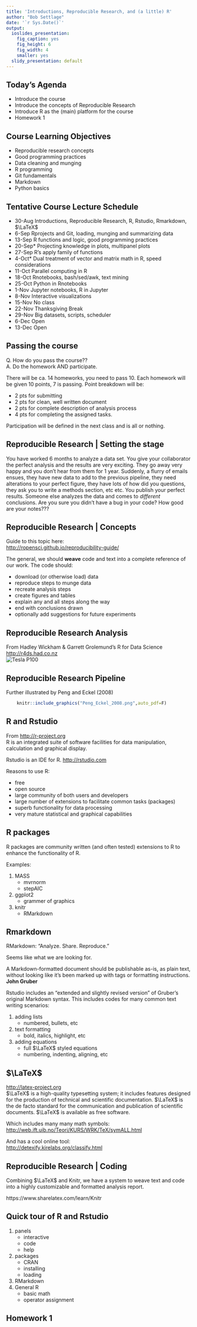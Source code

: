 ```yaml
---
title: 'Introductions, Reproducible Research, and (a little) R'
author: "Bob Settlage"
date: '`r Sys.Date()`'
output:
  ioslides_presentation:
    fig_caption: yes
    fig_height: 6
    fig_width: 4
    smaller: yes
  slidy_presentation: default
---
```


## Today's Agenda

- Introduce the course
- Introduce the concepts of Reproducible Research
- Introduce R as the (main) platform for the course
- Homework 1

## Course Learning Objectives

* Reproducible research concepts
* Good programming practices  
* Data cleaning and munging
* R programming
* Git fundamentals
* Markdown
* Python basics

## Tentative Course Lecture Schedule

- 30-Aug  Introductions, Reproducible Research, R, Rstudio, Rmarkdown, $\LaTeX$
- 6-Sep   Rprojects and Git, loading, munging and summarizing data
- 13-Sep  R functions and logic, good programming practices
- 20-Sep*  Projecting knowledge in plots, multipanel plots
- 27-Sep  R's apply family of functions
- 4-Oct*   Dual treatment of vector and matrix math in R, speed considerations
- 11-Oct  Parallel computing in R
- 18-Oct  Rnotebooks, bash/sed/awk, text mining
- 25-Oct  Python in Rnotebooks
- 1-Nov   Jupyter notebooks, R in Jupyter
- 8-Nov   Interactive visualizations
- 15-Nov  No class
- 22-Nov  Thanksgiving Break
- 29-Nov  Big datasets, scripts, scheduler
- 6-Dec   Open
- 13-Dec  Open

## Passing the course  

Q. How do you pass the course??  
A. Do the homework AND participate.

There will be ca. 14 homeworks, you need to pass 10.  Each homework will be given 10 points, 7 is passing.  Point breakdown  will be:

- 2 pts for submitting  
- 2 pts for clean, well written document  
- 2 pts for complete description of analysis process  
- 4 pts for completing the assigned tasks.  

Participation will be defined in the next class and is all or nothing.

## Reproducible Research | Setting the stage

You have worked 6 months to analyze a data set.  You give your collaborator the perfect analysis and the results are very exciting.  They go away very happy and you don't hear from them for 1 year.  Suddenly, a flurry of emails ensues, they have new data to add to the previous pipeline, they need alterations to your perfect figure, they have lots of how did you questions, they ask you to write a methods section, etc etc.  You publish your perfect results.  Someone else analyzes the data and comes to *different* conclusions.  Are you sure you didn't have a bug in your code?  How good are your notes???

## Reproducible Research | Concepts

Guide to this topic here:  
<http://ropensci.github.io/reproducibility-guide/>

The general, we should **weave** code and text into a complete reference of our work.  The code should:

- download (or otherwise load) data
- reproduce steps to munge data
- recreate analysis steps
- create figures and tables
- explain any and all steps along the way
- end with conclusions drawn
- optionally add suggestions for future experiments

## Reproducible Research Analysis

From Hadley Wickham & Garrett Grolemund's R for Data Science 
<http://r4ds.had.co.nz>  
![Tesla P100](data-science-pipeline.png)  

## Reproducible Research Pipeline 

Further illustrated by Peng and Eckel (2008)  
```r
    knitr::include_graphics("Peng_Eckel_2008.png",auto_pdf=F)
```

## R and Rstudio

From <http://r-project.org>  
R is an integrated suite of software facilities for data manipulation, calculation and graphical display. 

Rstudio is an IDE for R.  <http://rstudio.com>

Reasons to use R:  

* free  
* open source  
* large community of both users and developers  
* large number of extensions to facilitate common tasks (packages)  
* superb functionality for data processing
* very mature statistical and graphical capabilities

## R packages
R packages are community written (and often tested) extensions to R to enhance the functionality of R.  

Examples:  

1. MASS  
    + mvrnorm  
    + stepAIC  
2. ggplot2  
    + grammer of graphics  
3. knitr  
    + RMarkdown  

## Rmarkdown  

RMarkdown:  "Analyze. Share. Reproduce."

Seems like what we are looking for.  

A Markdown-formatted document should be publishable as-is, as plain text, without looking like it’s been marked up with tags or formatting instructions.
__John Gruber__

Rstudio includes an "extended and slightly revised version" of Gruber's original Markdown syntax. This includes codes for many common text writing scenarios:

1. adding lists  
    + numbered, bullets, etc  
2. text formatting  
    + bold, italics, highlight, etc  
3. adding equations  
    + full $\LaTeX$ styled equations  
    + numbering, indenting, aligning, etc  


## $\LaTeX$  

<http://latex-project.org>  
$\LaTeX$ is a high-quality typesetting system; it includes features designed for the production of technical and scientific documentation. $\LaTeX$ is the de facto standard for the communication and publication of scientific documents. $\LaTeX$ is available as free software.

Which includes many many math symbols:  
<http://web.ift.uib.no/Teori/KURS/WRK/TeX/symALL.html>

And has a cool online tool:  
<http://detexify.kirelabs.org/classify.html>

## Reproducible Research | Coding

Combining $\LaTeX$ and Knitr, we have a system to weave text and code into a highly customizable and formatted analysis report.

https://www.sharelatex.com/learn/Knitr

## Quick tour of R and Rstudio
1. panels
    + interactive
    + code
    + help
2. packages
    + CRAN
    + installing
    + loading
3. RMarkdown
4. General R  
    + basic math
    + operator assignment  
    
## Homework 1
